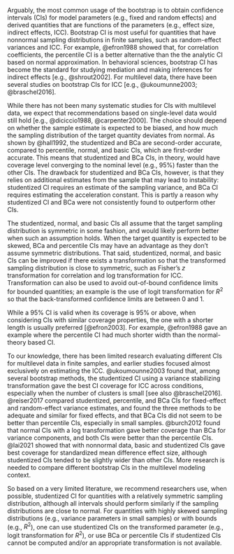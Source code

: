 <!-- 

TODO: Read carpenter & Bithell

Chernick & Labudde (2009)

- Cited references: Carpenter & Bithell (2000), Manly (2006)
- Percentile is the originally proposed bootstrap CI
- Schenker (1985) showed slow convergence of Perc, so Efron devised BCa (1987)
- Hall (1992):
    * BCa, iterated bootstrap, and bootstrap $t$ are second order accurage, meaning they converge to asymptotic confidence level more quickly.
- Table 1 (From Efron & Tibshirani, 1986); asymptotic results only
    * Norm CI: correct if sampling distribution is normal with constant $\sigma^2$ and no bias
    * Perc CI: There exists a monotone transformation such that the transformed distribution is normal with constant $\sigma^2$, with no bias in the transformed distribution
    * BC: Like Perc CI, but can allow constant bias
    * BCa: Like BC, but allow bias proportional to variance
- Simulation
    - Bootstrap procedures in simulation: t-CI (use quantiles in $t$), Perc, BC, BCa, Efron-DiCiccio approximate bootstrap confidence interval.
    - Results:
        * Gamma(2, 3): 84.4% for EP, 88% for ABC, 88.6% for BCa
        * t(df = 5): ~ 85% for N = 400; BCa better than Perc
        * Uniform(0, 1): Norm CI shows better coverage than Perc; especially for smaller samples.
    - Normal(0, 1): BCa best, followed by normal
    - Log(Normal[0, 1]): BCa better, but only 61.66% coverage for small sample size
- For symmetric distribution, Normal-t, Perc, and BC become second-order accurate

Diciccio & Romano (1988)
- "the bootstrap is motivated as a method to estimate the distributions of approximate pivot"
- BCa "depends on the calculation of the acceleration constant."
- "In any given situation, the choice of bootstrap procedure depends on available theoretical results, computational considerations, the level of accuracy desired, simulation results and experience with similar problems." (p. 339)
- Transformation theory:
    * Monotone transformation of $\hat \theta$ have a symmetric sampling distribution centered at the true estimate with constant variance
    * BC: account for bias
    * BCa: account for skewness (acceleration: how the bias "accelerated" as a function of the true value)
        * Also requires choosing the acceleration constant $a$, which is not easy to determine
        * Efron proposed using the influence function (p. 345)
- "The empirical distribution function is an optimal estimator of F in a local asymptotic minimax (LAM) sense"
    * Under suitable conditions, bootstrap CI is LAM
- Bootstrap need not be consistent
- Studentizing: the pivot converges to a standard normal distribution, so it's distribution is less dependent on the true distribution function of the estimator (especially when the variance is a function of the mean, etc)
- Prepivoting: iteratively improve the coverage by determining the coverage of the sample statistic
    * However, iteration could make things worse

Wichmann & Hill (2001)
- 

Lai et al. (2020)
- Studentized CI typically gives the widest interval, although nonparametric BCa is widest in some conditions. 
- Basic norm are better than PERC and BCa

Need to find other studies on CIs for MLM

Falk et al. (2022, preprint)
- Double bootstrap or Bayesian
- Only using percentile interval
- Residual bootstrap CI performs reasonably well.

Text:

-->

Arguably, the most common usage of the bootstrap is to obtain confidence intervals (CIs) for model parameters (e.g., fixed and random effects) and derived quantities that are functions of the parameters (e.g., effect size, indirect effects, ICC). Bootstrap CI is most useful for quantities that have nonnormal sampling distributions in finite samples, such as random-effect variances and ICC. For example, @efron1988 showed that, for correlation coefficients, the percentile CI is a better alternative than the the analytic CI based on normal approximation. In behavioral sciences, bootstrap CI has become the standard for studying mediation and making inferences for indirect effects [e.g., @shrout2002]. For multilevel data, there have been several studies on bootstrap CIs for ICC [e.g., @ukoumunne2003; @braschel2016]. 

While there has not been many systematic studies for CIs with multilevel data, we expect that recommendations based on single-level data would still hold [e.g., @diciccio1988, @carpenter2000]. The choice should depend on whether the sample estimate is expected to be biased, and how much the sampling distribution of the target quantity deviates from normal. As shown by @hall1992, the studentized and BCa are second-order accurate, compared to percentile, normal, and basic CIs, which are first-order accurate. This means that studentized and BCa CIs, in theory, would have coverage level converging to the nominal level (e.g., 95%) faster than the other CIs. The drawback for studentized and BCa CIs, however, is that they relies on additional estimates from the sample that may lead to instability: studentized CI requires an estimate of the sampling variance, and BCa CI requires estimating the acceleration constant. This is partly a reason why studentized CI and BCa were not consistently found to outperform other CIs.

The studentized, normal, and basic CIs all assume that the target sampling distribution is symmetric in some fashion, and would likely perform better when such an assumption holds. When the target quantity is expected to be skewed, BCa and percentile CIs may have an advantage as they don't assume symmetric distributions. That said, studentized, normal, and basic CIs can be improved if there exists a transformation so that the transformed sampling distribution is close to symmetric, such as Fisher's $z$ transformation for correlation and log transformation for ICC. Transformation can also be used to avoid out-of-bound confidence limits for bounded quantities; an example is the use of logit transformation for $R^2$ so that the back-transformed confidence limits are between 0 and 1.

While a 95% CI is valid when its coverage is 95% or above, when considering CIs with similar coverage properties, the one with a shorter length is usually preferred [@efron2003]. For example, @efron1988 gave an example where the percentile CI had much shorter width than the normal-theory based CI.

To our knowledge, there has been limited research evaluating different CIs for multilevel data in finite samples, and earlier studies focused almost exclusively on estimating the ICC. @ukoumounne2003 found that, among several bootstrap methods, the studentized CI using a variance stabilizing transformation gave the best CI coverage for ICC across conditions, especially when the number of clusters is small [see also @braschel2016]. @reiser2017 compared studentized, percentile, and BCa CIs for fixed-effect and random-effect variance estimates, and found the three methods to be adequate and similar for fixed effects, and that BCa CIs did not seem to be better than percentile CIs, especially in small samples. @burch2012 found that normal CIs with a log transformation gave better coverage than BCa for variance components, and both CIs were better than the percentile CIs. @lai2021 showed that with nonnormal data, basic and studentized CIs gave best coverage for standardized mean difference effect size, although studentized CIs tended to be slightly wider than other CIs. More research is needed to compare different bootstrap CIs in the multilevel modeling context.

So based on a very limited literature, we recommend researchers use, when possible, studentized CI for quantities with a relatively symmetric sampling distribution, although all intervals should perform similarly if the sampling distributions are close to normal. For quantities with highly skewed sampling distributions (e.g., variance parameters in small samples) or with bounds (e.g., $R^2$), one can use studentized CIs on the transformed parameter (e.g., logit transformation for $R^2$), or use BCa or percentile CIs if studentized CIs cannot be computed and/or an appropriate transformation is not available.
